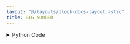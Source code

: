```yaml
---
layout: "@/layouts/block-docs-layout.astro"
title: BIG_NUMBER
---
```



<PythonDocsDisplay docstring={docstring} />
<AppDisplay app={app} client:visible />

<details>
<summary>Python Code</summary>
```python
from flojoy import (
    flojoy,
    Plotly,
    OrderedPair,
    DefaultParams,
    SmallMemory,
    Scalar,
    Vector,
)
from typing import cast
import plotly.graph_objects as go
from nodes.VISUALIZERS.template import plot_layout

MEMORY_KEY = "BIG_NUMBER_MEMORY_KEY"


@flojoy(inject_node_metadata=True)
def BIG_NUMBER(
    default: OrderedPair | Scalar | Vector,
    default_params: DefaultParams,
    suffix: str,
    prefix: str,
    title: str,
    relative_delta: bool = True,
    scientific_notation: bool = False,
) -> Plotly:
    """The BIG_NUMBER node generates a Plotly figure, displaying a big number with an optional prefix and suffix.

    Inputs
    ------
    default : OrderedPair|Scalar|Vector
        the DataContainer to be visualized

    Parameters
    ----------
    relative_delta : bool
        whether or not to show the relative delta from the last run along with big number
    suffix : str
        any suffix to show with big number
    prefix : str
        any prefix to show with big number
    title : str
        title of the plot, default = "BIG_NUMBER"

    Returns
    -------
    Plotly
        the DataContainer containing the Plotly big number visualization
    """

    job_id = default_params.job_id
    node_name = __name__.split(".")[-1]
    layout = plot_layout(title=title if title else node_name)
    fig = go.Figure(layout=layout)

    prev_num = cast(str, SmallMemory().read_memory(job_id, MEMORY_KEY))
    match default:
        case OrderedPair():
            big_num = default.y[-1]
        case Scalar():
            big_num = default.c
        case Vector():
            big_num = default.v[-1]
        case _:
            raise ValueError(f"Invalid input type {type(default)} for node {node_name}")

    delta_val_format = ".1%" if relative_delta is True else ".1f"
    val_format = "%g" if scientific_notation is False else ".4e"

    fig.add_trace(
        go.Indicator(
            mode="number+delta",
            value=big_num,
            domain={"y": [0, 1], "x": [0, 1]},
            number={"prefix": prefix, "suffix": suffix, "valueformat": val_format},
            delta=None
            if prev_num is None
            else {
                "reference": float(prev_num),
                "relative": relative_delta,
                "valueformat": delta_val_format,
            },
        )
    )
    SmallMemory().write_to_memory(job_id, MEMORY_KEY, str(float(big_num)))

    return Plotly(fig=fig)

```
[Find this Flojoy Block on GitHub](https://github.com/flojoy-ai/blocks/blob/main/blocks/VISUALIZERS/PLOTLY/BIG_NUMBER/BIG_NUMBER.py)
</details>


## Example

